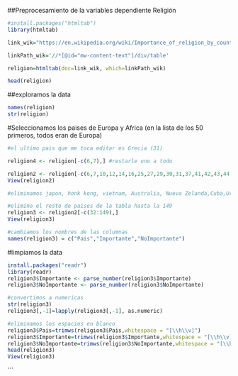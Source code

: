 ##Preprocesamiento de la variables dependiente Religión

```r
#install.packages("htmltab")
library(htmltab)

link_wik="https://en.wikipedia.org/wiki/Importance_of_religion_by_country"

linkPath_wik='//*[@id="mw-content-text"]/div/table'

religion=htmltab(doc=link_wik, which=linkPath_wik)

head(religion)
```

##exploramos la data
```r
names(religion)
str(religion)
```

#Seleccionamos los paises de Europa y Africa (en la lista de los 50 primeros, todos eran de Europa)
```r
#el ultimo pais que me toca editar es Grecia (31)

religion4 <- religion[-c(6,7),] #restarle uno a todo

religion2 <- religion[-c(6,7,10,12,14,16,25,27,29,30,31,37,41,42,43,44,46,47,48),]
View(religion2)

#eliminamos japon, honk kong, vietnam, Australia, Nueva Zelanda,Cuba,Uruguay,canada,corea del sur, kazajistan, taiwan, israel,uzbekistan, belice,argentina, estados unidos, chile,singapur, jamaica

#elimino el resto de paises de la tabla hasta la 149
religion3 <- religion2[-c(32:149),]
View(religion3)

```

```r
#cambiamos los nombres de las columnas
names(religion3) = c("Pais","Importante","NoImportante")
```


#limpiamos la data
```r
install.packages("readr")
library(readr)
religion3$Importante <- parse_number(religion3$Importante)
religion3$NoImportante <- parse_number(religion3$NoImportante)

#convertimos a numericas
str(religion3)
religion3[,-1]=lapply(religion3[,-1], as.numeric)

#eliminamos los espacios en blanco
religion3$Pais=trimws(religion3$Pais,whitespace = "[\\h\\v]")
religion3$Importante=trimws(religion3$Importante,whitespace = "[\\h\\v]")
religion3$NoImportante=trimws(religion3$NoImportante,whitespace = "[\\h\\v]")
head(religion3)
View(religion3)
```
```

